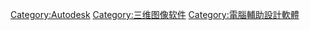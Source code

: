[[Category:Autodesk|Category:Autodesk]]
[[Category:三维图像软件|Category:三维图像软件]]
[[Category:電腦輔助設計軟體|Category:電腦輔助設計軟體]]
